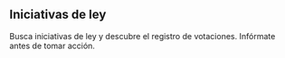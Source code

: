 ## Iniciativas de ley

Busca iniciativas de ley y descubre el registro de votaciones. Infórmate antes de tomar acción. 
